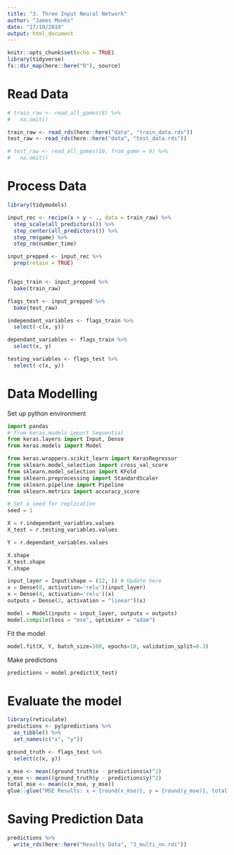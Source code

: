 ```yaml
---
title: "3. Three Input Neural Network"
author: "James Monks"
date: "17/10/2019"
output: html_document
---
```


```r
knitr::opts_chunk$set(echo = TRUE)
library(tidyverse)
fs::dir_map(here::here("R"), source)
```

# Read Data
```r
# train_raw <- read_all_games(8) %>%
#   na.omit()

train_raw <- read_rds(here::here("data", "train_data.rds"))
test_raw <- read_rds(here::here("data", "test_data.rds"))

# test_raw <- read_all_games(10, from_game = 9) %>%
#   na.omit()
```

# Process Data
```r
library(tidymodels)

input_rec <- recipe(x + y ~ ., data = train_raw) %>% 
  step_scale(all_predictors()) %>% 
  step_center(all_predictors()) %>% 
  step_rm(game) %>% 
  step_rm(number_time)

input_prepped <- input_rec %>% 
  prep(retain = TRUE)


flags_train <- input_prepped %>% 
  bake(train_raw)

flags_test <- input_prepped %>% 
  bake(test_raw)

independant_variables <- flags_train %>% 
  select(-c(x, y))

dependant_variables <- flags_train %>% 
  select(x, y)

testing_variables <- flags_test %>% 
  select(-c(x, y))
```



# Data Modelling
Set up python environment

```python
import pandas
# from keras.models import Sequential
from keras.layers import Input, Dense
from keras.models import Model

from keras.wrappers.scikit_learn import KerasRegressor
from sklearn.model_selection import cross_val_score
from sklearn.model_selection import KFold
from sklearn.preprocessing import StandardScaler
from sklearn.pipeline import Pipeline
from sklearn.metrics import accuracy_score

# Set a seed for replication
seed = 1
```


```python
X = r.independant_variables.values
X_test = r.testing_variables.values

Y = r.dependant_variables.values
```

```python
X.shape
X_test.shape
Y.shape
```


```python
input_layer = Input(shape = (12, )) # Update here
x = Dense(8, activation='relu')(input_layer)
x = Dense(4, activation='relu')(x)
outputs = Dense(2, activation = "linear")(x)

model = Model(inputs = input_layer, outputs = outputs)
model.compile(loss = "mse", optimizer = "adam")

```

Fit the model
```python
model.fit(X, Y, batch_size=100, epochs=10, validation_split=0.3)
```

Make predictions
```python
predictions = model.predict(X_test)
```


# Evaluate the model
```r
library(reticulate)
predictions <- py$predictions %>% 
  as_tibble() %>% 
  set_names(c("x", "y"))

ground_truth <- flags_test %>% 
  select(c(x, y))

x_mse <- mean((ground_truth$x - predictions$x)^2)
y_mse <- mean((ground_truth$y - predictions$y)^2)
total_mse <- mean(c(x_mse, y_mse))
glue::glue("MSE Results: x = {round(x_mse)}, y = {round(y_mse)}, total = {round(total_mse)}")
```

# Saving Prediction Data
```r
predictions %>% 
  write_rds(here::here("Results Data", "3_multi_nn.rds"))
```